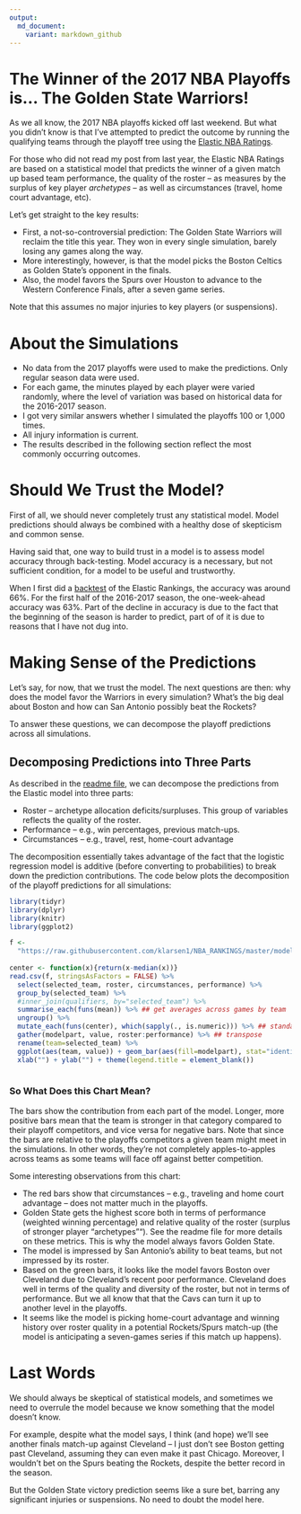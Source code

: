 ```yaml
---
output:
  md_document:
    variant: markdown_github
---
```

  
# The Winner of the 2017 NBA Playoffs is... The Golden State Warriors!
  
As we all know, the 2017 NBA playoffs kicked off last weekend. But what you didn't know is that I've attempted to predict the outcome by running the qualifying teams through the playoff tree using the [Elastic NBA Ratings](https://github.com/klarsen1/NBA_RANKINGS). 

For those who did not read my post from last year, the Elastic NBA Ratings are based on a statistical model that predicts the winner of a given match up based team performance, the quality of the roster -- as measures by the surplus of key player *archetypes* -- as well as circumstances (travel, home court advantage, etc).

Let's get straight to the key results:

* First, a not-so-controversial prediction: The Golden State Warriors will reclaim the title this year. They won in every single simulation, barely losing any games along the way.
* More interestingly, however, is that the model picks the Boston Celtics as Golden State's opponent in the finals.
* Also, the model favors the Spurs over Houston to advance to the Western Conference Finals, after a seven game series.

Note that this assumes no major injuries to key players (or suspensions).

# About the Simulations

* No data from the 2017 playoffs were used to make the predictions. Only regular season data were used.
* For each game, the minutes played by each player were varied randomly, where the level of variation was based on historical data for the 2016-2017 season.
* I got very similar answers whether I simulated the playoffs 100 or 1,000 times.
* All injury information is current.
* The results described in the following section reflect the most commonly occurring outcomes.

# Should We Trust the Model?

First of all, we should never completely trust any statistical model. Model predictions should always be combined with a healthy dose of skepticism and common sense. 

Having said that, one way to build trust in a model is to assess model accuracy through back-testing. Model accuracy is a necessary, but not sufficient condition, for a model to be useful and trustworthy.

When I first did a [backtest](https://github.com/klarsen1/NBA_RANKINGS) of the Elastic Rankings, the accuracy was around 66%. For the first half of the 2016-2017 season, the one-week-ahead accuracy was 63%. Part of the decline in accuracy is due to the fact that the beginning of the season is harder to predict, part of of it is due to reasons that I have not dug into.

# Making Sense of the Predictions

Let's say, for now, that we trust the model. The next questions are then: why does the model favor the Warriors in every simulation? What's the big deal about Boston and how can San Antonio possibly beat the Rockets?

To answer these questions, we can decompose the playoff predictions across all simulations. 

## Decomposing Predictions into Three Parts
As described in the [readme file](https://github.com/klarsen1/NBA_RANKINGS), we can decompose the predictions from the Elastic model into three parts:
 
* Roster -- archetype allocation deficits/surpluses. This group of variables reflects the quality of the roster.
* Performance -- e.g., win percentages, previous match-ups.
* Circumstances -- e.g., travel, rest, home-court advantage
 
The decomposition essentially takes advantage of the fact that the logistic regression model is additive (before converting to probabilities) to break down the prediction contributions. The code below plots the decomposition of the playoff predictions for all simulations:
 
```r
library(tidyr)
library(dplyr)
library(knitr)
library(ggplot2)

f <-
  "https://raw.githubusercontent.com/klarsen1/NBA_RANKINGS/master/modeldetails/2017_playoff_decomp.CSV"
 
center <- function(x){return(x-median(x))}
read.csv(f, stringsAsFactors = FALSE) %>%
  select(selected_team, roster, circumstances, performance) %>%
  group_by(selected_team) %>%
  #inner_join(qualifiers, by="selected_team") %>%
  summarise_each(funs(mean)) %>% ## get averages across games by team
  ungroup() %>%
  mutate_each(funs(center), which(sapply(., is.numeric))) %>% ## standardize across teams
  gather(modelpart, value, roster:performance) %>% ## transpose
  rename(team=selected_team) %>%
  ggplot(aes(team, value)) + geom_bar(aes(fill=modelpart), stat="identity") + coord_flip() +
  xlab("") + ylab("") + theme(legend.title = element_blank())
 
```

### So What Does this Chart Mean?

The bars show the contribution from each part of the model. Longer, more positive bars mean that the team is stronger in that category compared to their playoff competitors, and vice versa for negative bars. Note that since the bars are relative to the playoffs competitors a given team might meet in the simulations. In other words, they're not completely apples-to-apples across teams as some teams will face off against better competition. 

Some interesting observations from this chart:

* The red bars show that circumstances -- e.g., traveling and home court advantage -- does not matter much in the playoffs.
* Golden State gets the highest score both in terms of performance (weighted winning percentage) and relative quality of the roster (surplus of stronger player "archetypes""). See the readme file for more details on these metrics. This is why the model always favors Golden State. 
* The model is impressed by San Antonio's ability to beat teams, but not impressed by its roster.
* Based on the green bars, it looks like the model favors Boston over Cleveland due to Cleveland's recent poor performance. Cleveland does well in terms of the quality and diversity of the roster, but not in terms of performance. But we all know that that the Cavs can turn it up to another level in the playoffs.
* It seems like the model is picking home-court advantage and winning history over roster quality in a potential Rockets/Spurs match-up (the model is anticipating a seven-games series if this match up happens).

# Last Words

We should always be skeptical of statistical models, and sometimes we need to overrule the model because we know something that the model doesn't know. 

For example, despite what the model says, I think (and hope) we'll see another finals match-up against Cleveland -- I just don't see Boston getting past Cleveland, assuming they can even make it past Chicago. Moreover, I wouldn't bet on the Spurs beating the Rockets, despite the better record in the season.

But the Golden State victory prediction seems like a sure bet, barring any significant injuries or suspensions. No need to doubt the model here.




